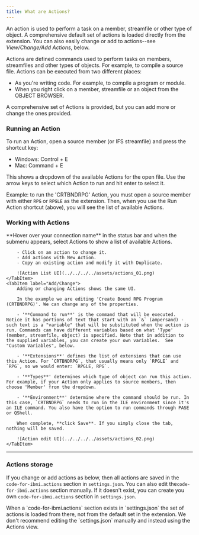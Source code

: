 ```yaml
---
title: What are Actions? 
---
```



An action is used to perform a task on a member, streamfile or other type of object. A comprehensive default set of actions is loaded directly from the extension. You can also easily change or add to actions--see *View/Change/Add Actions*, below.

Actions are defined commands used to perform tasks on members, streamfiles and other types of objects. For example, to compile a source file. Actions can be executed from two different places:

- As you're writing code. For example, to compile a program or module.
- When you right click on a member, streamfile or an object from the OBJECT BROWSER.

A comprehensive set of Actions is provided, but you can add more or change the ones provided.

### Running an Action

To run an Action, open a source member (or IFS streamfile) and press the shortcut key:

- Windows: Control + E
- Mac: Command + E

This shows a dropdown of the available Actions for the open file. Use the arrow keys to select which Action to run and hit enter to select it.

Example: to run the 'CRTBNDRPG' Action, you must open a source member with either `RPG` or `RPGLE` as the extension. Then, when you use the Run Action shortcut (above), you will see the list of available Actions.

### Working with Actions

<Tabs>
    <TabItem label="View">
        **Hover over your connection name** in the status bar and when the submenu appears, select Actions to show a list of available Actions.

        - Click on an action to change it.
        - Add actions with New Action.
        - Copy an existing action and modify it with Duplicate.
    
        ![Action List UI](../../../../assets/actions_01.png)
    </TabItem>
    <TabItem label="Add/Change">
        Adding or changing Actions shows the same UI.

        In the example we are editing 'Create Bound RPG Program (CRTBNDRPG)'. We can change any of the properties.

        - '**Command to run**' is the command that will be executed. Notice it has portions of text that start with an `&` (ampersand) - such text is a "variable" that will be substituted when the action is run. Commands can have different variables based on what 'Type' (member, streamfile, object) is specified. Note that in addition to the supplied variables, you can create your own variables.  See "Custom Variables", below.

        - '**Extensions**' defines the list of extensions that can use this Action. For `CRTBNDRPG`, that usually means only `RPGLE` and `RPG`, so we would enter: `RPGLE, RPG`.

        - '**Types**' determines which type of object can run this action. For example, if your Action only applies to source members, then choose 'Member' from the dropdown.

        - '**Environment**' determine where the command should be run. In this case, `CRTBNDRPG` needs to run in the ILE environment since it's an ILE command. You also have the option to run commands through PASE or QShell.

        When complete, **click Save**. If you simply close the tab, nothing will be saved.

        ![Action edit UI](../../../../assets/actions_02.png)
    </TabItem>
</Tabs>

---

### Actions storage

If you change or add actions as below, then all actions are saved in the `code-for-ibmi.actions` section in `settings.json`. You can also edit the`code-for-ibmi.actions` section manually. If it doesn't exist, you can create you own `code-for-ibmi.actions` section in `settings.json`.  

<Aside type="caution"> 
    When a `code-for-ibmi.actions` section exists in `settings.json` the set of actions is loaded from there, not from the default set in the extension. We don't recommend editing the `settings.json` manually and instead using the Actions view.
</Aside>
